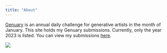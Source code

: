 ```yaml
---
title: "About"
---
```


[Genuary](https://genuary.art) is an annual daily challenge for generative artists in the month of January. This site holds my Genuary submissions. Currently, only the year 2023 is listed. You can view my submissions [here](index.qmd).

![](images/remix_deux.png){fig-alt="A mountain range with trees in the foreground and a starry night sky in the background. Generatively made in the R language" fig-align="center"}
